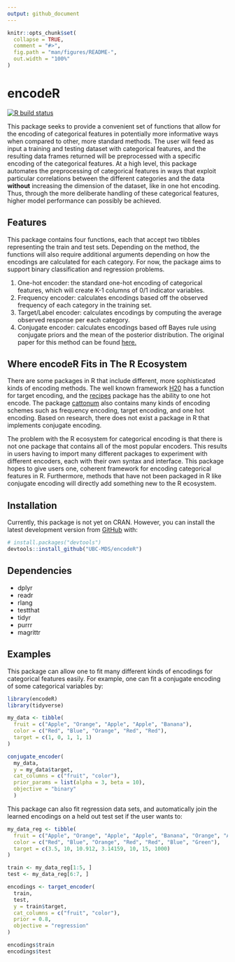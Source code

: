```yaml
---
output: github_document
---
```


<!-- README.md is generated from README.Rmd. Please edit that file -->

```r
knitr::opts_chunk$set(
  collapse = TRUE,
  comment = "#>",
  fig.path = "man/figures/README-",
  out.width = "100%"
)
```

# encodeR

<!-- badges: start -->
[![R build status](https://github.com/UBC-MDS/encodeR/workflows/R-CMD-check/badge.svg)](https://github.com/UBC-MDS/encodeR/actions)
<!-- badges: end -->

  This package seeks to provide a convenient set of functions that allow for the encoding of categorical features in potentially more informative ways when compared to other, more standard methods. The user will feed as input a training and testing dataset with categorical features, and the resulting data frames returned will be preprocessed with a specific encoding of the categorical features. At a high level, this package automates the preprocessing of categorical features in ways that exploit particular correlations between the different categories and the data **without** increasing the dimension of the dataset, like in one hot encoding. Thus, through the more deliberate handling of these categorical features, higher model performance can possibly be achieved.
  
## Features

  This package contains four functions, each that accept two tibbles representing the train and test sets. Depending on the method, the functions will also require additional arguments depending on how the encodings are calculated for each category. For now, the package aims to support binary classification and regression problems.

1. One-hot encoder: the standard one-hot encoding of categorical features, which will create K-1 columns of 0/1 indicator variables.
2. Frequency encoder: calculates encodings based off the observed frequency of each category in the training set.
3. Target/Label encoder: calculates encodings by computing the average observed response per each category.
4. Conjugate encoder: calculates encodings based off Bayes rule using conjugate priors and the mean of the posterior distribution. The original paper for this method can be found [here.](https://arxiv.org/pdf/1904.13001.pdf)

## Where encodeR Fits in The R Ecosystem
There are some packages in R that include different, more sophisticated kinds of encoding methods. The well known framework [H20](http://docs.h2o.ai/h2o/latest-stable/h2o-docs/data-munging/target-encoding.html) has a function for target encoding, and the [recipes](https://cran.r-project.org/web/packages/recipes/recipes.pdf) package has the ability to one hot encode. The package [cattonum](https://cran.r-project.org/web/packages/cattonum/cattonum.pdf) also contains many kinds of encoding schemes such as frequency encoding, target encoding, and one hot encoding. Based on research, there does not exist a package in R that implements  conjugate encoding.

The problem with the R ecosystem for categorical encoding is that there is not one package that contains all of the most popular encoders. This results in users having to import many different packages to experiment with different encoders, each with their own syntax and interface. This package hopes to give users one, coherent framework for encoding categorical features in R. Furthermore, methods that have not been packaged in R like conjugate encoding will directly add something new to the R ecosystem.

## Installation

<!-- You can install the released version of encodeR from [CRAN](https://CRAN.R-project.org) with: -->

<!-- ``` r -->
<!-- install.packages("encodeR") -->
<!-- ``` -->

Currently, this package is not yet on CRAN. However, you can install the latest development version from [GitHub](https://github.com/) with:

``` r
# install.packages("devtools")
devtools::install_github("UBC-MDS/encodeR")
```

## Dependencies
- dplyr
- readr
- rlang
- testthat
- tidyr
- purrr
- magrittr

## Examples

This package can allow one to fit many different kinds of encodings for categorical features easily. For example, one can fit a conjugate encoding of some categorical variables by:

```r
library(encodeR)
library(tidyverse)

my_data <- tibble(
  fruit = c("Apple", "Orange", "Apple", "Apple", "Banana"),
  color = c("Red", "Blue", "Orange", "Red", "Red"),
  target = c(1, 0, 1, 1, 1)
)

conjugate_encoder(
  my_data,
  y = my_data$target,
  cat_columns = c("fruit", "color"),
  prior_params = list(alpha = 3, beta = 10), 
  objective = "binary"
  )
```

This package can also fit regression data sets, and automatically join the learned encodings on a held out test set if the user wants to:

```r

my_data_reg <- tibble(
  fruit = c("Apple", "Orange", "Apple", "Apple", "Banana", "Orange", "Apple"),
  color = c("Red", "Blue", "Orange", "Red", "Red", "Blue", "Green"),
  target = c(3.5, 10, 10.912, 3.14159, 10, 15, 1000)
)

train <- my_data_reg[1:5, ]
test <- my_data_reg[6:7, ]

encodings <- target_encoder(
  train,
  test,
  y = train$target,
  cat_columns = c("fruit", "color"),
  prior = 0.8, 
  objective = "regression" 
)

encodings$train
encodings$test

```

<!-- What is special about using `README.Rmd` instead of just `README.md`? You can include R chunks like so: -->

<!-- ```{r cars} -->
<!-- summary(cars) -->
<!-- ``` -->

<!-- You'll still need to render `README.Rmd` regularly, to keep `README.md` up-to-date. -->

<!-- You can also embed plots, for example: -->

<!-- ```{r pressure, echo = FALSE} -->
<!-- plot(pressure) -->
<!-- ``` -->

<!-- In that case, don't forget to commit and push the resulting figure files, so they display on GitHub! -->
